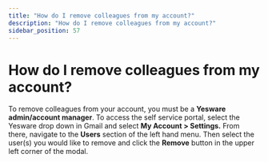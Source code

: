 ```yaml
---
title: "How do I remove colleagues from my account?"
description: "How do I remove colleagues from my account?"
sidebar_position: 57
---
```


# How do I remove colleagues from my account?

To remove colleagues from your account, you must be a **Yesware admin/account manager**. To access the self service portal, select the Yesware drop down in Gmail and select **My Account &gt; Settings.** From there, navigate to the **Users** section of the left hand menu. Then select the user(s) you would like to remove and click the **Remove** button in the upper left corner of the modal.